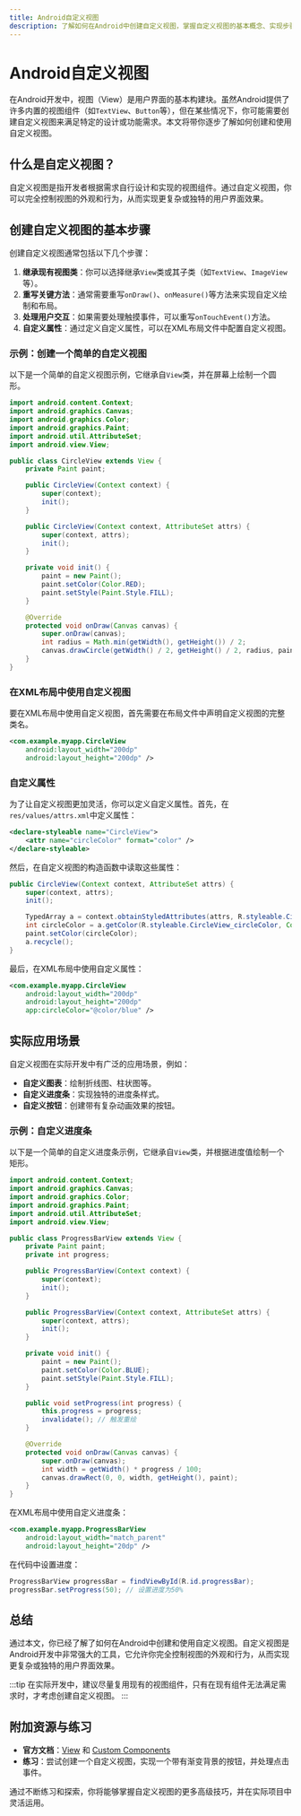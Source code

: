 ```yaml
---
title: Android自定义视图
description: 了解如何在Android中创建自定义视图，掌握自定义视图的基本概念、实现步骤以及实际应用场景。
---
```


# Android自定义视图

在Android开发中，视图（View）是用户界面的基本构建块。虽然Android提供了许多内置的视图组件（如`TextView`、`Button`等），但在某些情况下，你可能需要创建自定义视图来满足特定的设计或功能需求。本文将带你逐步了解如何创建和使用自定义视图。

## 什么是自定义视图？

自定义视图是指开发者根据需求自行设计和实现的视图组件。通过自定义视图，你可以完全控制视图的外观和行为，从而实现更复杂或独特的用户界面效果。

## 创建自定义视图的基本步骤

创建自定义视图通常包括以下几个步骤：

1. **继承现有视图类**：你可以选择继承`View`类或其子类（如`TextView`、`ImageView`等）。
2. **重写关键方法**：通常需要重写`onDraw()`、`onMeasure()`等方法来实现自定义绘制和布局。
3. **处理用户交互**：如果需要处理触摸事件，可以重写`onTouchEvent()`方法。
4. **自定义属性**：通过定义自定义属性，可以在XML布局文件中配置自定义视图。

### 示例：创建一个简单的自定义视图

以下是一个简单的自定义视图示例，它继承自`View`类，并在屏幕上绘制一个圆形。

```java
import android.content.Context;
import android.graphics.Canvas;
import android.graphics.Color;
import android.graphics.Paint;
import android.util.AttributeSet;
import android.view.View;

public class CircleView extends View {
    private Paint paint;

    public CircleView(Context context) {
        super(context);
        init();
    }

    public CircleView(Context context, AttributeSet attrs) {
        super(context, attrs);
        init();
    }

    private void init() {
        paint = new Paint();
        paint.setColor(Color.RED);
        paint.setStyle(Paint.Style.FILL);
    }

    @Override
    protected void onDraw(Canvas canvas) {
        super.onDraw(canvas);
        int radius = Math.min(getWidth(), getHeight()) / 2;
        canvas.drawCircle(getWidth() / 2, getHeight() / 2, radius, paint);
    }
}
```

### 在XML布局中使用自定义视图

要在XML布局中使用自定义视图，首先需要在布局文件中声明自定义视图的完整类名。

```xml
<com.example.myapp.CircleView
    android:layout_width="200dp"
    android:layout_height="200dp" />
```

### 自定义属性

为了让自定义视图更加灵活，你可以定义自定义属性。首先，在`res/values/attrs.xml`中定义属性：

```xml
<declare-styleable name="CircleView">
    <attr name="circleColor" format="color" />
</declare-styleable>
```

然后，在自定义视图的构造函数中读取这些属性：

```java
public CircleView(Context context, AttributeSet attrs) {
    super(context, attrs);
    init();

    TypedArray a = context.obtainStyledAttributes(attrs, R.styleable.CircleView);
    int circleColor = a.getColor(R.styleable.CircleView_circleColor, Color.RED);
    paint.setColor(circleColor);
    a.recycle();
}
```

最后，在XML布局中使用自定义属性：

```xml
<com.example.myapp.CircleView
    android:layout_width="200dp"
    android:layout_height="200dp"
    app:circleColor="@color/blue" />
```

## 实际应用场景

自定义视图在实际开发中有广泛的应用场景，例如：

- **自定义图表**：绘制折线图、柱状图等。
- **自定义进度条**：实现独特的进度条样式。
- **自定义按钮**：创建带有复杂动画效果的按钮。

### 示例：自定义进度条

以下是一个简单的自定义进度条示例，它继承自`View`类，并根据进度值绘制一个矩形。

```java
import android.content.Context;
import android.graphics.Canvas;
import android.graphics.Color;
import android.graphics.Paint;
import android.util.AttributeSet;
import android.view.View;

public class ProgressBarView extends View {
    private Paint paint;
    private int progress;

    public ProgressBarView(Context context) {
        super(context);
        init();
    }

    public ProgressBarView(Context context, AttributeSet attrs) {
        super(context, attrs);
        init();
    }

    private void init() {
        paint = new Paint();
        paint.setColor(Color.BLUE);
        paint.setStyle(Paint.Style.FILL);
    }

    public void setProgress(int progress) {
        this.progress = progress;
        invalidate(); // 触发重绘
    }

    @Override
    protected void onDraw(Canvas canvas) {
        super.onDraw(canvas);
        int width = getWidth() * progress / 100;
        canvas.drawRect(0, 0, width, getHeight(), paint);
    }
}
```

在XML布局中使用自定义进度条：

```xml
<com.example.myapp.ProgressBarView
    android:layout_width="match_parent"
    android:layout_height="20dp" />
```

在代码中设置进度：

```java
ProgressBarView progressBar = findViewById(R.id.progressBar);
progressBar.setProgress(50); // 设置进度为50%
```

## 总结

通过本文，你已经了解了如何在Android中创建和使用自定义视图。自定义视图是Android开发中非常强大的工具，它允许你完全控制视图的外观和行为，从而实现更复杂或独特的用户界面效果。

:::tip
在实际开发中，建议尽量复用现有的视图组件，只有在现有组件无法满足需求时，才考虑创建自定义视图。
:::

## 附加资源与练习

- **官方文档**：[View](https://developer.android.com/reference/android/view/View) 和 [Custom Components](https://developer.android.com/guide/topics/ui/custom-components)
- **练习**：尝试创建一个自定义视图，实现一个带有渐变背景的按钮，并处理点击事件。

通过不断练习和探索，你将能够掌握自定义视图的更多高级技巧，并在实际项目中灵活运用。